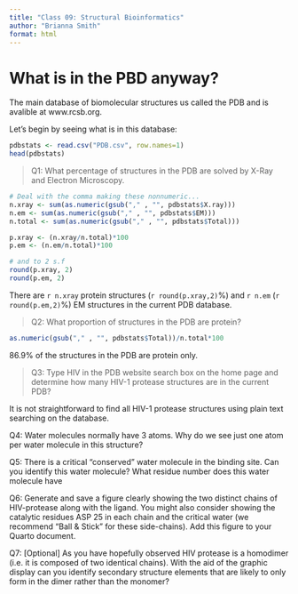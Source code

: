 ```yaml
---
title: "Class 09: Structural Bioinformatics"
author: "Brianna Smith"
format: html
---
```


# What is in the PBD anyway?

The main database of biomolecular structures us called the PDB and is avalible at www.rcsb.org.

Let's begin by seeing what is in this database:

```r
pdbstats <- read.csv("PDB.csv", row.names=1)
head(pdbstats)
```

> Q1: What percentage of structures in the PDB are solved by X-Ray and Electron Microscopy.

```r
# Deal with the comma making these nonnumeric...
n.xray <- sum(as.numeric(gsub("," , "", pdbstats$X.ray)))
n.em <- sum(as.numeric(gsub("," , "", pdbstats$EM)))
n.total <- sum(as.numeric(gsub("," , "", pdbstats$Total)))

p.xray <- (n.xray/n.total)*100
p.em <- (n.em/n.total)*100

# and to 2 s.f
round(p.xray, 2)
round(p.em, 2)

```

There are `r n.xray` protein structures (`r round(p.xray,2)`%) and `r n.em` (`r round(p.em,2)`%) EM structures in the current PDB database.


> Q2: What proportion of structures in the PDB are protein?

```r
as.numeric(gsub("," , "", pdbstats$Total))/n.total*100
```

86.9% of the structures in the PDB are protein only.

> Q3: Type HIV in the PDB website search box on the home page and determine how many HIV-1 protease structures are in the current PDB?

It is not straightforward to find all HIV-1 protease structures using plain text searching on the database.

Q4: Water molecules normally have 3 atoms. Why do we see just one atom per water molecule in this structure?

Q5: There is a critical “conserved” water molecule in the binding site. Can you identify this water molecule? What residue number does this water molecule have

Q6: Generate and save a figure clearly showing the two distinct chains of HIV-protease along with the ligand. You might also consider showing the catalytic residues ASP 25 in each chain and the critical water (we recommend “Ball & Stick” for these side-chains). Add this figure to your Quarto document.

Q7: [Optional] As you have hopefully observed HIV protease is a homodimer (i.e. it is composed of two identical chains). With the aid of the graphic display can you identify secondary structure elements that are likely to only form in the dimer rather than the monomer?







